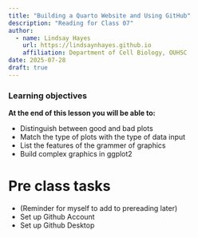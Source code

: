 ```yaml
---
title: "Building a Quarto Website and Using GitHub"
description: "Reading for Class 07"
author: 
  - name: Lindsay Hayes
    url: https://lindsaynhayes.github.io
    affiliation: Department of Cell Biology, OUHSC
date: 2025-07-28
draft: true
---
```


::: callout-note
### Learning objectives

**At the end of this lesson you will be able to:**

-   Distinguish between good and bad plots
-   Match the type of plots with the type of data input
-   List the features of the grammer of graphics
-   Build complex graphics in ggplot2
:::

# Pre class tasks 
- (Reminder for myself to add to prereading later)
- Set up Github Account
- Set up Github Desktop 
